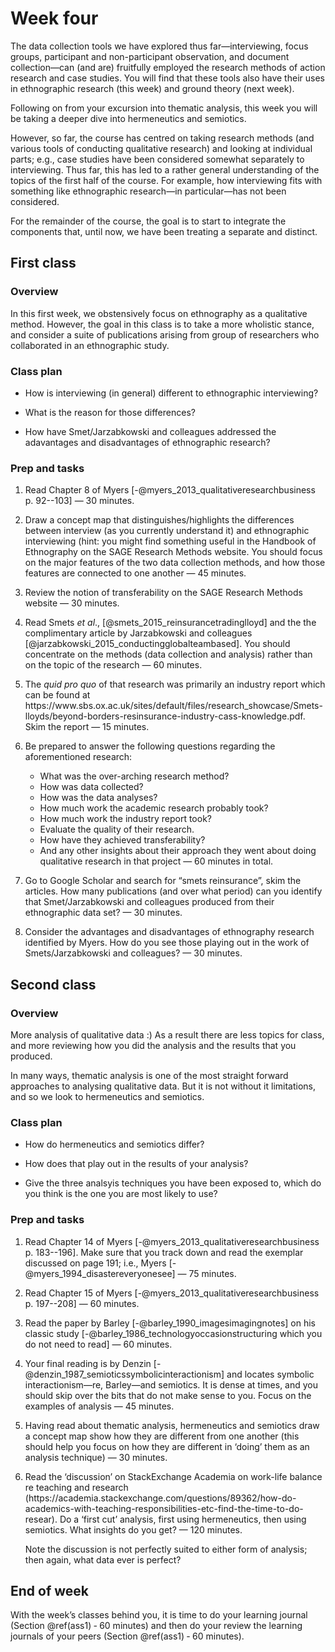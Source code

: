 # Week four {#w4-details}

The data collection tools we have explored thus far---interviewing,
focus groups, participant and non-participant observation, and
document collection---can (and are) fruitfully employed the research
methods of action research and case studies. You will find that these
tools also have their uses in ethnographic research (this week) and
ground theory (next week).

Following on from your excursion into thematic analysis, this week you
will be taking a deeper dive into hermeneutics and semiotics.

However, so far, the course has centred on taking research methods
(and various tools of conducting qualitative research) and looking at
individual parts; e.g., case studies have been considered somewhat
separately to interviewing. Thus far, this has led to a rather general
understanding of the topics of the first half of the course. For
example, how interviewing fits with something like ethnographic
research---in particular---has not been considered.

For the remainder of the course, the goal is to start to integrate the
components that, until now, we have been treating a separate and
distinct.

## First class {-}

### Overview {-}

In this first week, we obstensively focus on ethnography as a
qualitative method. However, the goal in this class is to take a more
wholistic stance, and consider a suite of publications arising from
group of researchers who collaborated in an ethnographic study.

### Class plan {-}

* How is interviewing (in general) different to ethnographic interviewing?

* What is the reason for those differences?

* How have Smet/Jarzabkowski and colleagues addressed the adavantages
  and disadvantages of ethnographic research?


### Prep and tasks {-}


1. Read Chapter 8 of Myers
  [-@myers_2013_qualitativeresearchbusiness p. 92--103] --- 30 minutes.

2. Draw a concept map that distinguishes/highlights the differences
   between interview (as you currently understand it) and ethnographic
   interviewing (hint: you might find something useful in the Handbook
   of Ethnography on the SAGE Research Methods website. You should
   focus on the major features of the two data collection methods, and
   how those features are connected to one another --- 45 minutes.

3. Review the notion of transferability on the SAGE Research Methods
   website --- 30 minutes.

4. Read Smets _et al_., [@smets_2015_reinsurancetradinglloyd] and the
   the complimentary article by Jarzabkowski and colleagues
   [@jarzabkowski_2015_conductingglobalteambased]. You should
   concentrate on the methods (data collection and analysis) rather
   than on the topic of the research --- 60 minutes.

5. The _quid pro quo_ of that research was primarily an industry
   report which can be found at  https://www.sbs.ox.ac.uk/sites/default/files/research_showcase/Smets-lloyds/beyond-borders-resinsurance-industry-cass-knowledge.pdf. Skim the report --- 15 minutes.
   
   
6. Be prepared to answer the following questions regarding the aforementioned research:

   - What was the over-arching research method?
   - How was data collected?
   - How was the data analyses?
   - How much work the academic research probably took?
   - How much work the industry report took?
   - Evaluate the quality of their research.
   - How have they achieved transferability?
   - And any other insights about their approach they went about doing
     qualitative research in that project --- 60 minutes in total.

7. Go to Google Scholar and search for "smets reinsurance", skim the
   articles. How many publications (and over what period) can you identify that
   Smet/Jarzabkowski and colleagues produced from their ethnographic
   data set? --- 30 minutes.
   
8. Consider the advantages and disadvantages of ethnography research
   identified by Myers. How do you see those playing out in the work
   of Smets/Jarzabkowski and colleagues? --- 30 minutes.
   

## Second class {-}

### Overview {-}

More analysis of qualitative data :) As a result there are less topics
for class, and more reviewing how you did the analysis and the results
that you produced.

In many ways, thematic analysis is one of the most straight forward
approaches to analysing qualitative data. But it is not without it
limitations, and so we look to hermeneutics and semiotics.

### Class plan {-}

* How do hermeneutics and semiotics differ?

* How does that play out in the results of your analysis?

* Give the three analsyis techniques you have been exposed to, which
  do you think is the one you are most likely to use?

### Prep and tasks {-}


1. Read Chapter 14 of Myers [-@myers_2013_qualitativeresearchbusiness
  p. 183--196]. Make sure that you track down and read the exemplar
  discussed on page 191; i.e., Myers
  [-@myers_1994_disastereveryonesee] --- 75 minutes.


2. Read Chapter 15 of Myers [-@myers_2013_qualitativeresearchbusiness
  p. 197--208] --- 60 minutes.

3. Read the paper by Barley [-@barley_1990_imagesimagingnotes] on his
   classic study [-@barley_1986_technologyoccasionstructuring  which
   you do not need to read] --- 60 minutes.

4. Your final reading is by Denzin
   [-@denzin_1987_semioticssymbolicinteractionism] and locates
   symbolic interactionism---re, Barley---and semiotics. It is dense at
   times, and you should skip over the bits that do not make sense to
   you. Focus on the examples of analysis --- 45 minutes.

3. Having read about thematic analysis, hermeneutics and semiotics
   draw a concept map show how they are different from one another
   (this should help you focus on how they are different in 'doing'
   them as an analysis technique) --- 30 minutes.
   

4. Read the 'discussion' on StackExchange Academia on work-life
   balance re teaching and research
   (https://academia.stackexchange.com/questions/89362/how-do-academics-with-teaching-responsibilities-etc-find-the-time-to-do-resear).
   Do a 'first cut' analysis, first using hermeneutics, then using
   semiotics. What insights do you get? --- 120 minutes.
   
   Note the discussion is not perfectly suited to either form of
   analysis; then again, what data ever is perfect?

## End of week {-}

With the week's classes behind you, it is time to do your learning
journal (Section \@ref(ass1) &dash; 60 minutes) and then do your
review the learning journals of your peers (Section \@ref(ass1) &dash;
60 minutes).
